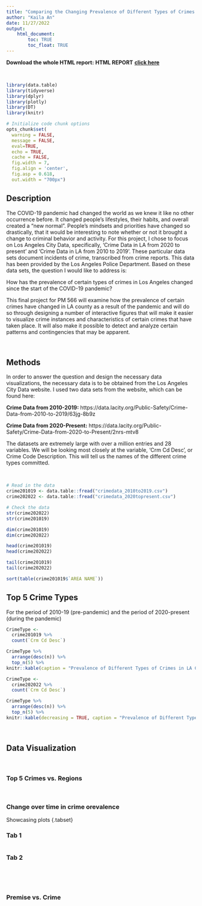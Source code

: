 ```yaml
---
title: "Comparing the Changing Prevalence of Different Types of Crimes in LA County Before and During the COVID-19 Pandemic"
author: "Kaila An"
date: 11/27/2022
output: 
    html_document:
        toc: TRUE
        toc_float: TRUE
---
```


**Download the whole HTML report:**
**HTML REPORT** [**click here**]()

<br>

```r
library(data.table)
library(tidyverse)
library(dplyr)
library(plotly)
library(DT)
library(knitr)

# Initialize code chunk options
opts_chunk$set(
  warning = FALSE,
  message = FALSE,
  eval=TRUE,
  echo = TRUE,
  cache = FALSE,
  fig.width = 7, 
  fig.align = 'center',
  fig.asp = 0.618,
  out.width = "700px")
```


## Description

The COVID-19 pandemic had changed the world as we knew it like no other occurrence before. It changed people’s lifestyles, their habits, and overall created a “new normal”. People’s mindsets and priorities have changed so drastically, that it would be interesting to note whether or not it brought a change to criminal behavior and activity. For this project, I chose to focus on Los Angeles City Data, specifically, ‘Crime Data in LA from 2020 to present’ and ‘Crime Data in LA from 2010 to 2019’. These particular data sets document incidents of crime, transcribed from crime reports. This data has been provided by the Los Angeles Police Department. Based on these data sets, the question I would like to address is:

How has the prevalence of certain types of crimes in Los Angeles changed since the start of the COVID-19 pandemic?

This final project for PM 566 will examine how the prevalence of certain crimes have changed in LA county as a result of the pandemic and will do so through designing a number of interactive figures that will make it easier to visualize crime instances and characteristics of certain crimes that have taken place.  It will also make it possible to detect and analyze certain patterns and contingencies that may be apparent.

<br>

## Methods

In order to answer the question and design the necessary data visualizations, the necessary data is to be obtained from the Los Angeles City Data website.  I used two data sets from the website, which can be found here:

**Crime Data from 2010-2019:** https://data.lacity.org/Public-Safety/Crime-Data-from-2010-to-2019/63jg-8b9z

**Crime Data from 2020-Present:**
https://data.lacity.org/Public-Safety/Crime-Data-from-2020-to-Present/2nrs-mtv8

The datasets are extremely large with over a million entries and 28 variables.  We will be looking most closely at the variable, 'Crm Cd Desc', or Crime Code Description.  This will tell us the names of the different crime types committed.

<br>

```r
# Read in the data
crime201019 <- data.table::fread("crimedata_2010to2019.csv")
crime202022 <- data.table::fread("crimedata_2020topresent.csv")
```


```r
# Check the data
str(crime202022)
str(crime201019)

dim(crime201019)
dim(crime202022)

head(crime201019)
head(crime202022)

tail(crime201019)
tail(crime202022)
```

```r
sort(table(crime201019$`AREA NAME`))
```


## Top 5 Crime Types
For the period of 2010-19 (pre-pandemic) and the period of 2020-present (during the pandemic)

```r
CrimeType <-
  crime201019 %>%
  count(`Crm Cd Desc`)

CrimeType %>%
  arrange(desc(n)) %>%
  top_n(5) %>%
knitr::kable(caption = "Prevalence of Different Types of Crimes in LA County 2010-2019")
```

```r
CrimeType <-
  crime202022 %>%
  count(`Crm Cd Desc`)

CrimeType %>%
  arrange(desc(n)) %>%
  top_n(5) %>%
knitr::kable(decreasing = TRUE, caption = "Prevalence of Different Types of Crimes in LA County 2020-Present")
```


<br>

## Data Visualization

<br>

### Top 5 Crimes vs. Regions

<br>

### Change over time in crime orevalence


Showcasing plots {.tabset}

### Tab 1

```r
```

### Tab 2

```r
```

## {-}

<br>

### Premise vs. Crime










